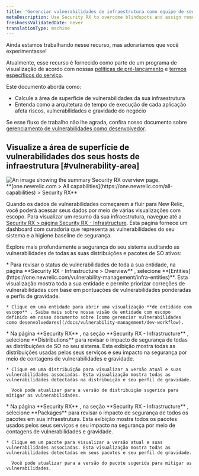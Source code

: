 ```yaml
---
title: 'Gerenciar vulnerabilidades de infraestrutura como equipe de segurança DevSecOps, plataforma ou segurança'
metaDescription: Use Security RX to overcome blindspots and assign remediation to developers as a security team.
freshnessValidatedDate: never
translationType: machine
---
```


<Callout variant="preview" title="Conheça Integrações de Agentes - infraestrutura">
  Ainda estamos trabalhando nesse recurso, mas adoraríamos que você experimentasse!

  Atualmente, esse recurso é fornecido como parte de um programa de visualização de acordo com nossas [políticas de pré-lançamento](/docs/licenses/license-information/referenced-policies/new-relic-pre-release-policy) e [termos específicos do serviço](https://newrelic.com/termsandconditions/service-specific).
</Callout>

Este documento aborda como:

* Calcule a área de superfície de vulnerabilidades da sua infraestrutura
* Entenda como a arquitetura de tempo de execução de cada aplicação afeta riscos, vulnerabilidades e gravidade do negócio

Se esse fluxo de trabalho não lhe agrada, confira nosso documento sobre [gerenciamento de vulnerabilidades como desenvolvedor](/docs/vulnerability-management/dev-workflow).

## Visualize a área de superfície de vulnerabilidades dos seus hosts de infraestrutura [#vulnerability-area]

<img title="Security RX overview" alt="An image showing the summary Security RX overview page." src="/images/security_screenshot-infra.webp" />

<figcaption>
  <DNT>
    **[one.newrelic.com &gt; All capabilities](https://one.newrelic.com/all-capabilities) &gt; Security RX**
  </DNT>
</figcaption>

Quando os dados de vulnerabilidades começarem a fluir para New Relic, você poderá acessar seus dados por meio de várias visualizações com escopo. Para visualizar um resumo da sua infraestrutura, navegue até a [Security RX &gt; página Security RX - Infrastructure](https://one.newrelic.com/vulnerability-management/infra-summary). Esta página fornece um dashboard com curadoria que representa as vulnerabilidades do seu sistema e a higiene baseline de segurança.

Explore mais profundamente a segurança do seu sistema auditando as vulnerabilidades de todas as suas distribuições e pacotes de SO ativos:

<CollapserGroup>
  <Collapser className="freq-link" id="entity" title="Gerencie vulnerabilidades para toda a sua entidade">
    * Para revisar o status de vulnerabilidades de toda a sua entidade, na página **Security RX - Infrastructure &gt; Overview** , selecione <DNT>**[Entities](https://one.newrelic.com/vulnerability-management/infra-entities)**</DNT>. Esta visualização mostra toda a sua entidade e permite priorizar correções de vulnerabilidades com base em pontuações de vulnerabilidades ponderadas e perfis de gravidade.

    * Clique em uma entidade para abrir uma visualização **de entidade com escopo** . Saiba mais sobre nossa visão de entidade com escopo definido em nosso documento sobre [como gerenciar vulnerabilidades como desenvolvedores](/docs/vulnerability-management/dev-workflow).
  </Collapser>

  <Collapser className="freq-link" id="library" title="gerencie vulnerabilidades para todas as suas distribuições de SO">
    * Na página **Security RX** , na seção **Security RX - Infrastructure** , selecione <DNT>**Distributions**</DNT> para revisar o impacto de segurança de todas as distribuições de SO no seu sistema. Esta exibição mostra todas as distribuições usadas pelos seus serviços e seu impacto na segurança por meio de contagens de vulnerabilidades e gravidade.

    * Clique em uma distribuição para visualizar a versão atual e suas vulnerabilidades associadas. Esta visualização mostra todas as vulnerabilidades detectadas na distribuição e seu perfil de gravidade.

      Você pode atualizar para a versão de distribuição sugerida para mitigar as vulnerabilidades.
  </Collapser>

  <Collapser className="freq-link" id="library" title="Gerencie vulnerabilidades para todos os seus pacotes">
    * Na página **Security RX** , na seção **Security RX - Infrastructure** , selecione <DNT>**Packages**</DNT> para revisar o impacto de segurança de todos os pacotes em sua infraestrutura. Esta exibição mostra todos os pacotes usados pelos seus serviços e seu impacto na segurança por meio de contagens de vulnerabilidades e gravidade.

    * Clique em um pacote para visualizar a versão atual e suas vulnerabilidades associadas. Esta visualização mostra todas as vulnerabilidades detectadas em seus pacotes e seu perfil de gravidade.

      Você pode atualizar para a versão do pacote sugerida para mitigar as vulnerabilidades.
  </Collapser>
</CollapserGroup>